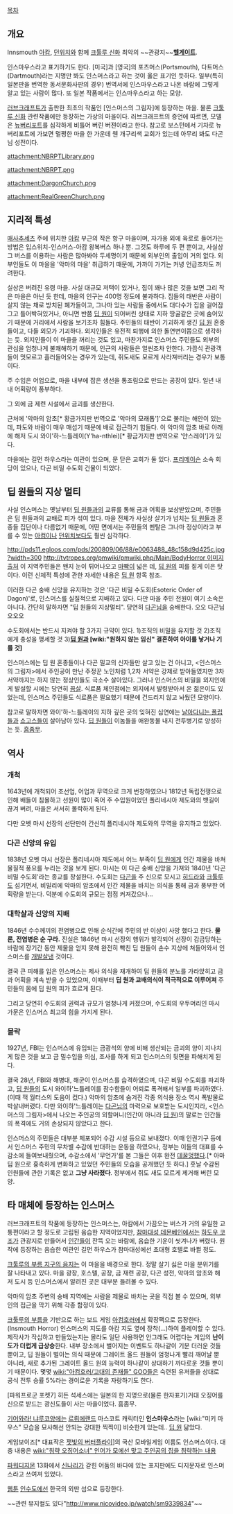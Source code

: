 [[목차]]

== 개요 ==
Innsmouth
[[아캄]], [[던위치]]와 함께 [[크툴루 신화]] 최악의 ~~관광지~~'''[[헬게이트]]'''.

인스마우스라고 표기하기도 한다. [미국]과 [영국]의 포츠머스(Portsmouth), 다트머스(Dartmouth)라는 지명만 봐도 인스머스라고 하는 것이 옳은 표기인 듯하다. 일부(특히 일본판을 번역한 동서문화사판의 경우) 번역서에 인스마우스라고 나온 바람에 그렇게 알고 있는 사람이 많다. 또 일본 작품에서는 인스마우스라고 하는 모양.

[[러브크래프트]]가 출판한 최초의 작품인 [인스머스의 그림자]에 등장하는 마을.
물론 [[크툴루 신화]] 관련작품에만 등장하는 가상의 마을이다. 러브크래프트의 증언에 따르면, 모델은 [http://en.wikipedia.org/wiki/Newburyport,_Massachusetts 뉴버리포트]를 심각하게 비틀어 버린 버젼이라고 한다. 참고로 보스턴에서 기차로 뉴버리포트에 가보면 멀쩡한 마을 한 가운데 웬 개구리색 교회가 있는데 아무리 봐도 다곤님 성전이다. 

attachment:NBRPTLibrary.png

attachment:NBRPT.png

attachment:DargonChurch.png

attachment:RealGreenChurch.png

== 지리적 특성 ==
[[매사추세츠]] 주에 위치한 [[아캄]] 부근의 작은 항구 마을이며, 자가용 외에 육로로 들어가는 방법은 입스위치-인스머스-아캄 왕복버스 하나 뿐. 그것도 하루에 두 편 뿐이고, 사실상 그 버스를 이용하는 사람은 많아봐야 두세명이기 때문에 외부인의 출입이 거의 없다. 외부인들도 이 마을을 '악마의 마을' 취급하기 때문에, 가까이 가기는 커녕 언급조차도 꺼려한다. 

실상은 버려진 유령 마을. 사실 대규모 저택이 있거나, 집이 꽤나 많은 것을 보면 그리 작은 마을은 아닌 듯 한데, 마을의 인구는 400명 정도에 불과하다. 집들의 태반은 사람이 살지 않는 채로 방치된 폐가들이고, 그나마 있는 사람들 중에서도 대다수가 집을 걸어잠그고 틀어박혀있거나, 아니면 반쯤 [[딥 원]]이 되어버린 상태로 지하 땅굴같은 곳에 숨어있기 때문에 거리에서 사람을 보기조차 힘들다. 주민들의 태반이 기괴하게 생긴 [[딥 원]] 혼종들이고, 다들 외모가 기괴하다. 외지인들은 유전적 퇴행에 의한 돌연변이쯤으로 생각하는 듯. 외지인들이 이 마을을 꺼리는 것도 있고, 마찬가지로 인스머스 주민들도 외부의 관심을 엄청나게 불쾌해하기 때문에, 인근의 사람들은 얼씬조차 안한다. 가끔식 관광객들이 멋모르고 흘러들어오는 경우가 있는데, 쥐도새도 모르게 사라져버리는 경우가 보통이다.

주 수입은 어업으로, 마을 내부에 잡은 생선을 통조림으로 만드는 공장이 있다. 일년 내내 어획량이 풍부하다.

그 외에 금 제련 시설에서 금괴를 생산한다.

근처에 '악마의 암초[* 황금가지판 번역으로 '악마의 모래톱']'으로 불리는 해안이 있는데, 파도와 바람이 매우 매섭기 때문에 배로 접근하기 힘들다. 이 악마의 암초 바로 아래에 해저 도시 와이'하-느틀레이(Y'ha-nthlei)[* 황금가지판 번역으로 '얀스레이']가 있다. 

마을에는 길먼 하우스라는 여관이 있으며, 문 닫은 교회가 둘 있다. [[프리메이슨]] 소속 회당이 있으나, 다곤 비밀 수도회 건물이 되었다. 

== 딥 원들의 지상 멀티 ==
사실 인스머스는 옛날부터 [[딥 원]]들과의 교류를 통해 금과 어획을 보상받았으며, 주민들은 딥 원들과의 교배로 피가 섞여 있다. 마을 전체가 사실상 살기가 넘치는 [[딥 원]]들과 혼종들 집단이나 다름없기 때문에, 어떤 면에서는 주민들의 멘탈은 그나마 정상이라고 부를 수 있는 [[아컴]]이나 [[던위치]]보다도 훨씬 심각하다.

http://pds11.egloos.com/pds/200809/06/88/e0063488_48c158d9d425c.jpg?width=300
[[http://tvtropes.org/pmwiki/pmwiki.php/Main/BodyHorror 이미지 출처]]
이 지역주민들은 왠지 눈이 튀어나오고 [[마빡]]이 넓은 데, [[딥 원]]의 피를 짙게 이은 탓이다. 이런 신체적 특성에 관한 자세한 내용은 [[딥 원]] 항목 참조.

이러한 다곤 숭배 신앙을 유지하는 것은 '다곤 비밀 수도회(Esoteric Order of Dagon)'로, 인스머스를 실질적으로 지배하고 있다. 다만 마을 주민 전원이 여기 소속은 아니다.
간단히 말하자면 "딥 원들의 지상멀티". 당연히 [[다곤]]님을 숭배한다. 오오 다곤님 오오오

수도회에서는 반드시 지켜야 할 3가지 규약이 있다.
1)조직의 비밀을 유지할 것
2)조직에게 충성을 맹세할 것
3)'''[[딥 원]]과 [wiki:"원하지 않는 임신" 결혼하여 아이를 낳거나 기를 것]'''

인스머스에는 딥 원 혼종들이나 다곤 밀교의 신자들만 살고 있는 건 아니고, <인스머스의 그림자>에서 주인공이 만난 주정꾼 노인처럼 1,2차 서약은 강제로 받아들였지만 3차 서약까지는 하지 않는 정상인들도 극소수 살아있다. 그러나 인스머스의 비밀을 외지인에게 발설할 시에는 당연히 [[끔살]]. 식료품 체인점에는 외지에서 발령받아서 온 젊은이도 있었는데, 인스머스 주민들도 식료품은 필요했기 때문에 건드리지 않고 놔뒀던 모양이다.

참고로 말하자면 와이'하-느틀레이의 지하 깊은 곳의 잊혀진 심연에는 [[날아다니는 폴립]]들과 [[쇼고스]]들이 살아남아 있다. [[딥 원]]들이 이놈들을 애완동물 내지 전투병기로 양성하는 듯. [[흠좀무]].

== 역사 ==
=== 개척 ===
1643년에 개척되어 조선업, 어업과 무역으로 크게 번창하였으나 1812년 독립전쟁으로 인해 배들이 침몰하고 선원이 많이 죽어 주 수입원이었던 폴리네시아 제도와의 뱃길이 끊겨 버려, 마을은 서서히 몰락하게 된다.

다만 오벳 마시 선장의 선단만이 간신히 폴리네시아 제도와의 무역을 유지하고 있었다. 

=== 다곤 신앙의 유입 ===
1838년 오벳 마시 선장은 폴리네시아 제도에서 어느 부족이 [[딥 원]]에게 인간 제물을 바쳐 물질적 풍요를 누리는 것을 보게 된다. 마시는 이 다곤 숭배 신앙을 가져와 1840년 '다곤 비밀 수도회'라는 종교를 창설한다. 수도회는 [[다곤]]을 주 신으로 모시고 [[히드라]]와 [[크툴루]]도 섬기면서, 비밀리에 악마의 암초에서 인간 제물을 바치는 의식을 통해 금과 풍부한 어획량을 받는다. 덕분에 수도회의 규모는 점점 커져갔으나...

=== 대학살과 신앙의 지배 === 
1846년 수수께끼의 전염병으로 인해 순식간에 주민의 반 이상이 사망 했다고 한다. 
'''물론, 전염병은 순 구라.'''
진실은 1846년 마시 선장의 행위가 발각되어 선장이 감금당하는 바람에 장기간 동안 제물을 얻지 못해 완전히 빡친 딥 원들이 손수 지상에 쳐들어와서 인스머스를 [[개발살]]낸 것이다. 

결국 큰 피해를 입은 인스머스는 제사 의식을 재개하여 딥 원들의 분노를 가라앉히고 금과 어획을 계속 받을 수 있었으며, 이때부터 '''딥 원과 교배의식이 적극적으로 이루어져''' 주민들의 몸에 딥 원의 피가 흐르게 된다.

그리고 당연히 수도회의 권력과 규모가 엄청나게 커졌으며, 수도회의 우두머리인 마시 가문은 인스머스 최고의 힘을 가지게 된다.

=== 몰락 ===
1927년, FBI는 인스머스에 유입되는 금광석의 양에 비해 생산되는 금괴의 양이 지나치게 많은 것을 보고 금 밀수입을 의심, 조사를 하게 되고 인스머스의 뒷면을 파해치게 된다. 

결국 28년, FBI와 해병대, 해군이 인스머스를 습격하였으며, 다곤 비밀 수도회를 파괴하고, [[딥 원]]들의 도시 와이하'느틀레이를 잠수함들이 어뢰로 폭격해서 일부를 파괴하였다.(이때 잭 월터스의 도움이 컸다.) 악마의 암초에 숨겨진 각종 의식용 장소 역시 폭발물로 박살내버렸다. 다만 와이하'느틀레이는 [[다곤]]님의 마력으로 보호받는 도시인지라, <인스머스의 그림자>에서 나오는 주인공의 외할머니(인간이 아니라 [[딥 원]])의 말로는 인간들의 폭격에도 거의 손상되지 않았다고 한다.

인스머스의 주민들은 대부분 체포되어 수감 시설 등으로 보내졌다. 이때 인권기구 등에서 인스머스 주민의 무차별 수감에 반대하는 운동을 하였으나, 정부는 이들의 대표를 수감소에 들여보내줬으며, 수감소에서 '무언가'를 본 그들은 이후 완전 [[데꿀멍]]했다.[* 아마 딥 원으로 흉측하게 변화하고 있었던 주민들의 모습을 공개했던 듯 하다.] 훗날 수감된 인원들에 관한 기록은 없고 '''그냥 사라졌다'''. 정부에서 쥐도 새도 모르게 제거해 버린 모양. 

== 타 매체에 등장하는 인스머스 ==
러브크래프트의 작품에 등장하는 인스머스는, 아캄에서 가끔오는 버스가 거의 유일한 교통편이라고 할 정도로 고립된 음습한 지역이었지만, [[참마대성 데몬베인]]에서는 [[하도우 코조]]가 관광지로 만들어서 [[인간]]들이 잔뜩 오는 바람에, 음습한 기운이 씻겨나가 버렸다.
원작에 등장하는 음습한 여관인 길먼 하우스가 참마대성에선 초대형 호텔로 바뀔 정도.

[[크툴루의 부름 지구의 음지]]는 이 마을을 배경으로 한다. 정말 살기 싫은 마을 분위기를 잘 나타내고 있다. 마을 광장, 호스텔, 공장, 금 재련 공장, 다곤 성전, 악마의 암초와 해저 도시 등 인스머스에서 알려진 곳은 대부분 들려볼 수 있다. 

악마의 암초 주변의 숭배 지역에는 사람을 제물로 바치는 곳을 직접 볼 수 있으며, 외부인의 접근을 막기 위해 각종 함정이 있다. 

[[크툴루의 부름]]을 기반으로 하는 보드 게임 [[아컴호러]]에서 확장팩으로 등장한다.(Insmouth Horror) 인스머스의 지도를 아캄 지도 옆에 장착(...)하여 플레이할 수 있다. 제작사가 작심하고 만들었는지는 몰라도 일단 사용하면 안그래도 어렵다는 게임의 '''난이도가 더럽게 급상승'''한다. 내부 장소에서 벌어지는 이벤트도 하나같이 기분 더러운 것들 뿐이고, 딥 원들이 벌이는 의식 때문에 그레이트 올드 원들이 엄청나게 빨리 깨어날 뿐 아니라, 새로 추가된 그레이트 올드 원의 능력이 하나같이 상대하기 까다로운 것들 뿐이기 때문이다. 몇몇 [[wiki:"아컴호러/고대의 존재들" GOO]]들은 숙련된 유저들을 상대로 공식 전투 승률 5%라는 경이로운 기록을 자랑하기도 한다.

[파워프로군 포켓7] 히든 석세스에는 일본의 한 지명으로(물론 한자표기)거대 오징어를 신으로 받드는 광신도들이 사는 마을이었다. 흠좀무.

[[기어와라! 냐루코양]]에는 [[르뤼에]]랜드 마스코트 캐릭터인 '''인스마우스'''라는 [wiki:"미키 마우스" 모습을 묘사해선 안되는 강대한 찍찍이] 비슷한게 있는데.. [[딥 원]] 닮았다. 

게임보이즈[* 대표작은 [[잿빛의 버터플라이]]]의 국산 모바일게임 이름도 인스머스이다. 대충 내용은 [[wiki:"침략 오징어소녀" 인어가 모에선 맞고 주인공의 집을 침략하는 내용]]

[[파워디지몬]] 13화에서 [[신나리]]가 갇힌 어둠의 바다에 있는 표지판에도 디지문자로 인스머스라고 쓰여져 있었다.

[[웹툰]] [[인수도]]에선 한국의 외딴 섬으로 등장한다. 

~~관련 뮤지컬도 있다"http://www.nicovideo.jp/watch/sm9339834"~~
